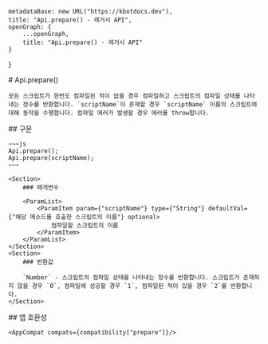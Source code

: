 
    metadataBase: new URL("https://kbotdocs.dev"),
    title: "Api.prepare() - 레거시 API",
    openGraph: {
        ...openGraph,
        title: "Api.prepare() - 레거시 API"
    }
}

<Section>
    # Api.prepare()

    모든 스크립트가 한번도 컴파일된 적이 없을 경우 컴파일하고 스크립트의 컴파일 상태를 나타내는 정수를 반환합니다. `scriptName`이 존재할 경우 `scriptName` 이름의 스크립트에 대해 동작을 수행합니다. 컴파일 에러가 발생할 경우 에러를 throw합니다.
</Section>
<Section>
    ## 구문

    ~~~js
    Api.prepare();
    Api.prepare(scriptName);
    ~~~

    <Section>
        ### 매개변수

        <ParamList>
            <ParamItem param={"scriptName"} type={"String"} defaultVal={"해당 메소드를 호출한 스크립트의 이름"} optional>
                컴파일할 스크립트의 이름
            </ParamItem>
        </ParamList>
    </Section>
    <Section>
        ### 반환값

        `Number` - 스크립트의 컴파일 상태를 나타내는 정수를 반환합니다. 스크립트가 존재하지 않을 경우 `0`, 컴파일에 성공할 경우 `1`, 컴파일된 적이 있을 경우 `2`를 반환합니다.
    </Section>
</Section>
<Section>
    ## 앱 호환성

    <AppCompat compats={compatibility["prepare"]}/>
</Section>